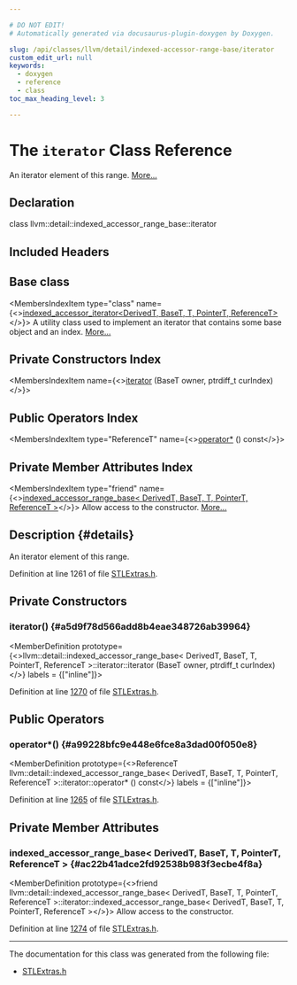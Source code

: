 ```yaml
---

# DO NOT EDIT!
# Automatically generated via docusaurus-plugin-doxygen by Doxygen.

slug: /api/classes/llvm/detail/indexed-accessor-range-base/iterator
custom_edit_url: null
keywords:
  - doxygen
  - reference
  - class
toc_max_heading_level: 3

---
```





# The `iterator` Class Reference

<DoxygenPage pluginConfig={pluginConfig}>

An iterator element of this range. <a href="#details">More...</a>

## Declaration

<CodeBlock>class llvm::detail::indexed_accessor_range_base::iterator</CodeBlock>

## Included Headers

<IncludesList>
<IncludesListItem
  filePath="llvm/ADT/STLExtras.h"
  permalink="/docs/api/files/include/include/llvm/include/llvm/adt/stlextras-h"
  isLocal="true" />
</IncludesList>

## Base class

<MembersIndex>

<MembersIndexItem
  type="class"
  name={<><a href="/docs/api/classes/llvm/indexed-accessor-iterator">indexed&#95;accessor&#95;iterator&lt;DerivedT, BaseT, T, PointerT, ReferenceT&gt;</a></>}>
A utility class used to implement an iterator that contains some base object and an index. <a href="/docs/api/classes/llvm/indexed-accessor-iterator/#details">More...</a>
</MembersIndexItem>

</MembersIndex>

## Private Constructors Index

<MembersIndex>

<MembersIndexItem
  name={<><a href="#a5d9f78d566add8b4eae348726ab39964">iterator</a> (BaseT owner, ptrdiff&#95;t curIndex)</>}>
</MembersIndexItem>

</MembersIndex>

## Public Operators Index

<MembersIndex>

<MembersIndexItem
  type="ReferenceT"
  name={<><a href="#a99228bfc9e448e6fce8a3dad00f050e8">operator&#42;</a> () const</>}>
</MembersIndexItem>

</MembersIndex>

## Private Member Attributes Index

<MembersIndex>

<MembersIndexItem
  type="friend"
  name={<><a href="#ac22b41adce2fd92538b983f3ecbe4f8a">indexed&#95;accessor&#95;range&#95;base&lt; DerivedT, BaseT, T, PointerT, ReferenceT &gt;</a></>}>
Allow access to the constructor. <a href="#ac22b41adce2fd92538b983f3ecbe4f8a">More...</a>
</MembersIndexItem>

</MembersIndex>

## Description {#details}

An iterator element of this range.

Definition at line 1261 of file <a href="/docs/api/files/include/include/llvm/include/llvm/adt/stlextras-h">STLExtras.h</a>.

<SectionDefinition>

## Private Constructors

### iterator() {#a5d9f78d566add8b4eae348726ab39964}

<MemberDefinition
  prototype={<>llvm::detail::indexed&#95;accessor&#95;range&#95;base&lt; DerivedT, BaseT, T, PointerT, ReferenceT &gt;::iterator::iterator (BaseT owner, ptrdiff&#95;t curIndex)</>}
  labels = {["inline"]}>

Definition at line <a href="/docs/api/files/include/include/llvm/include/llvm/adt/stlextras-h/#l01270">1270</a> of file <a href="/docs/api/files/include/include/llvm/include/llvm/adt/stlextras-h">STLExtras.h</a>.
</MemberDefinition>

</SectionDefinition>

<SectionDefinition>

## Public Operators

### operator&#42;() {#a99228bfc9e448e6fce8a3dad00f050e8}

<MemberDefinition
  prototype={<>ReferenceT llvm::detail::indexed&#95;accessor&#95;range&#95;base&lt; DerivedT, BaseT, T, PointerT, ReferenceT &gt;::iterator::operator&#42; () const</>}
  labels = {["inline"]}>

Definition at line <a href="/docs/api/files/include/include/llvm/include/llvm/adt/stlextras-h/#l01265">1265</a> of file <a href="/docs/api/files/include/include/llvm/include/llvm/adt/stlextras-h">STLExtras.h</a>.
</MemberDefinition>

</SectionDefinition>

<SectionDefinition>

## Private Member Attributes

### indexed&#95;accessor&#95;range&#95;base&lt; DerivedT, BaseT, T, PointerT, ReferenceT &gt; {#ac22b41adce2fd92538b983f3ecbe4f8a}

<MemberDefinition
  prototype={<>friend llvm::detail::indexed&#95;accessor&#95;range&#95;base&lt; DerivedT, BaseT, T, PointerT, ReferenceT &gt;::iterator::indexed&#95;accessor&#95;range&#95;base&lt; DerivedT, BaseT, T, PointerT, ReferenceT &gt;</>}>
Allow access to the constructor.

Definition at line <a href="/docs/api/files/include/include/llvm/include/llvm/adt/stlextras-h/#l01274">1274</a> of file <a href="/docs/api/files/include/include/llvm/include/llvm/adt/stlextras-h">STLExtras.h</a>.
</MemberDefinition>

</SectionDefinition>

<hr/>

The documentation for this class was generated from the following file:

<ul>
<li><a href="/docs/api/files/include/include/llvm/include/llvm/adt/stlextras-h">STLExtras.h</a></li>
</ul>

</DoxygenPage>
